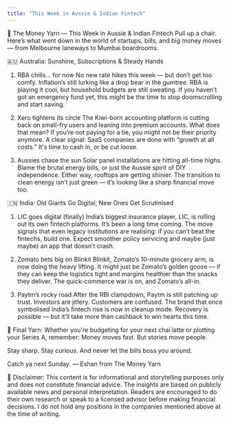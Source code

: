 ```yaml
---
title: "This Week in Aussie & Indian Fintech"
---
```



<div className={styles.preserve}>


💸 The Money Yarn — This Week in Aussie & Indian Fintech
Pull up a chair. Here’s what went down in the world of startups, bills, and big money moves — from Melbourne laneways to Mumbai boardrooms.

🇦🇺 Australia: Sunshine, Subscriptions & Steady Hands
1. RBA chills… for now
No new rate hikes this week — but don’t get too comfy. Inflation’s still lurking like a drop bear in the gumtree. RBA is playing it cool, but household budgets are still sweating. If you haven’t got an emergency fund yet, this might be the time to stop doomscrolling and start saving.

2. Xero tightens its circle
The Kiwi-born accounting platform is cutting back on small-fry users and leaning into premium accounts. What does that mean? If you’re not paying for a tie, you might not be their priority anymore. A clear signal: SaaS companies are done with “growth at all costs.” It's time to cash in, or be cut loose.

3. Aussies chase the sun
Solar panel installations are hitting all-time highs. Blame the brutal energy bills, or just the Aussie spirit of DIY independence. Either way, rooftops are getting shinier. The transition to clean energy isn’t just green — it’s looking like a sharp financial move too.

🇮🇳 India: Old Giants Go Digital, New Ones Get Scrutinised
1. LIC goes digital (finally)
India’s biggest insurance player, LIC, is rolling out its own fintech platforms. It’s been a long time coming. The move signals that even legacy institutions are realising: if you can’t beat the fintechs, build one. Expect smoother policy servicing and maybe (just maybe) an app that doesn’t crash.

2. Zomato bets big on Blinkit
Blinkit, Zomato’s 10-minute grocery arm, is now doing the heavy lifting. It might just be Zomato’s golden goose — if they can keep the logistics tight and margins healthier than the snacks they deliver. The quick-commerce war is on, and Zomato’s all-in.

3. Paytm’s rocky road
After the RBI clampdown, Paytm is still patching up trust. Investors are jittery. Customers are confused. The brand that once symbolised India’s fintech rise is now in cleanup mode. Recovery is possible — but it’ll take more than cashback to win hearts this time.

🧠 Final Yarn:
Whether you're budgeting for your next chai latte or plotting your Series A, remember:
Money moves fast. But stories move people.

Stay sharp. Stay curious. And never let the bills boss you around.

Catch ya next Sunday.
— Eshan from The Money Yarn

📌 Disclaimer:
This content is for informational and storytelling purposes only and does not constitute financial advice. The insights are based on publicly available news and personal interpretation. Readers are encouraged to do their own research or speak to a licensed advisor before making financial decisions. I do not hold any positions in the companies mentioned above at the time of writing.


</div>
